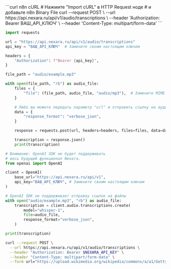 <RequestExample>
```curl n8n cURL
# Нажмите "Import cURL" в HTTP Request ноде
# и добавьте n8n Binary File
curl --request POST \
  --url https://api.nexara.ru/api/v1/audio/transcriptions \
  --header 'Authorization: Bearer ВАШ_API_КЛЮЧ' \
  --header 'Content-Type: multipart/form-data'
```

```python Python requests
import requests

url = "https://api.nexara.ru/api/v1/audio/transcriptions"
api_key = "ВАШ_API_КЛЮЧ"  # Замените своим настоящим ключом

headers = {
    "Authorization": f"Bearer {api_key}",
}

file_path = "audio/example.mp3"

with open(file_path, "rb") as audio_file:
    files = {
        "file": (file_path, audio_file, "audio/mp3"),  # Замените MIME тип, если нужно
    }

    # Либо вы можете передать параметр "url" и отправить ссылку на аудиофайл.
    data = {
        "response_format": "verbose_json",
    }

    response = requests.post(url, headers=headers, files=files, data=data)

    transcription = response.json()
    print(transcription)
```

```python OpenAI Python
# Внимание: OpenAI SDK не будет поддерживать
# весь будущий функционал Nexara.
from openai import OpenAI

client = OpenAI(
    base_url="https://api.nexara.ru/api/v1",
    api_key="ВАШ_API_КЛЮЧ", # Замените своим настоящим ключом
)

# OpenAI SDK не поддерживает отправку ссылок на файлы
with open("audio/example.mp3", "rb") as audio_file:
    transcription = client.audio.transcriptions.create(
        model="whisper-1",
        file=audio_file,
        response_format="verbose_json",
    )

print(transcription)
```

```bash cURL
curl --request POST \
  --url https://api.nexara.ru/api/v1/audio/transcriptions \
  --header "Authorization: Bearer $NEXARA_API_KEY" \
  --header "Content-Type: multipart/form-data" \
  --form url="https://upload.wikimedia.org/wikipedia/commons/a/a1/Gettysburg_by_Britton.ogg"
```

</RequestExample>
